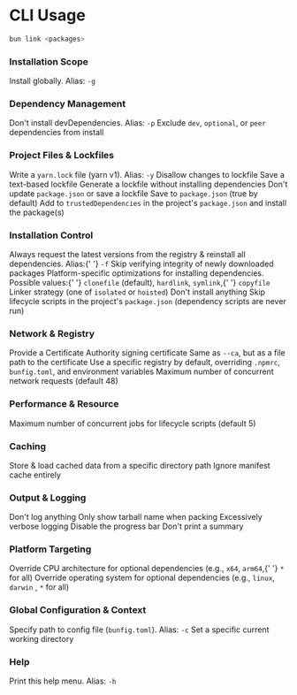 # CLI Usage

```bash
bun link <packages>
```

### Installation Scope

<ParamField path="--global" type="boolean">
	Install globally. Alias: <code>-g</code>
</ParamField>

### Dependency Management

<ParamField path="--production" type="boolean">
	Don't install devDependencies. Alias: <code>-p</code>
</ParamField>

<ParamField path="--omit" type="string">
	Exclude <code>dev</code>, <code>optional</code>, or <code>peer</code> dependencies from install
</ParamField>

### Project Files &amp; Lockfiles

<ParamField path="--yarn" type="boolean">
	Write a <code>yarn.lock</code> file (yarn v1). Alias: <code>-y</code>
</ParamField>

<ParamField path="--frozen-lockfile" type="boolean">
	Disallow changes to lockfile
</ParamField>

<ParamField path="--save-text-lockfile" type="boolean">
	Save a text-based lockfile
</ParamField>

<ParamField path="--lockfile-only" type="boolean">
	Generate a lockfile without installing dependencies
</ParamField>

<ParamField path="--no-save" type="boolean">
	Don't update <code>package.json</code> or save a lockfile
</ParamField>

<ParamField path="--save" type="boolean" default="true">
	Save to <code>package.json</code> (true by default)
</ParamField>

<ParamField path="--trust" type="boolean">
	Add to <code>trustedDependencies</code> in the project's <code>package.json</code> and install the
	package(s)
</ParamField>

### Installation Control

<ParamField path="--force" type="boolean">
	Always request the latest versions from the registry &amp; reinstall all dependencies. Alias:{' '}
	<code>-f</code>
</ParamField>

<ParamField path="--no-verify" type="boolean">
	Skip verifying integrity of newly downloaded packages
</ParamField>

<ParamField path="--backend" type="string" default="clonefile">
	Platform-specific optimizations for installing dependencies. Possible values:{' '}
	<code>clonefile</code> (default), <code>hardlink</code>, <code>symlink</code>,{' '}
	<code>copyfile</code>
</ParamField>

<ParamField path="--linker" type="string">
	Linker strategy (one of <code>isolated</code> or <code>hoisted</code>)
</ParamField>

<ParamField path="--dry-run" type="boolean">
	Don't install anything
</ParamField>

<ParamField path="--ignore-scripts" type="boolean">
	Skip lifecycle scripts in the project's <code>package.json</code> (dependency scripts are never
	run)
</ParamField>

### Network &amp; Registry

<ParamField path="--ca" type="string">
	Provide a Certificate Authority signing certificate
</ParamField>

<ParamField path="--cafile" type="string">
	Same as <code>--ca</code>, but as a file path to the certificate
</ParamField>

<ParamField path="--registry" type="string">
	Use a specific registry by default, overriding <code>.npmrc</code>, <code>bunfig.toml</code>, and
	environment variables
</ParamField>

<ParamField path="--network-concurrency" type="number" default="48">
	Maximum number of concurrent network requests (default 48)
</ParamField>

### Performance &amp; Resource

<ParamField path="--concurrent-scripts" type="number" default="5">
	Maximum number of concurrent jobs for lifecycle scripts (default 5)
</ParamField>

### Caching

<ParamField path="--cache-dir" type="string">
	Store &amp; load cached data from a specific directory path
</ParamField>

<ParamField path="--no-cache" type="boolean">
	Ignore manifest cache entirely
</ParamField>

### Output &amp; Logging

<ParamField path="--silent" type="boolean">
	Don't log anything
</ParamField>

<ParamField path="--quiet" type="boolean">
	Only show tarball name when packing
</ParamField>

<ParamField path="--verbose" type="boolean">
	Excessively verbose logging
</ParamField>

<ParamField path="--no-progress" type="boolean">
	Disable the progress bar
</ParamField>

<ParamField path="--no-summary" type="boolean">
	Don't print a summary
</ParamField>

### Platform Targeting

<ParamField path="--cpu" type="string">
	Override CPU architecture for optional dependencies (e.g., <code>x64</code>, <code>arm64</code>,{' '}
	<code>*</code> for all)
</ParamField>

<ParamField path="--os" type="string">
	Override operating system for optional dependencies (e.g., <code>linux</code>, <code>darwin</code>
	, <code>*</code> for all)
</ParamField>

### Global Configuration &amp; Context

<ParamField path="--config" type="string">
	Specify path to config file (<code>bunfig.toml</code>). Alias: <code>-c</code>
</ParamField>

<ParamField path="--cwd" type="string">
	Set a specific current working directory
</ParamField>

### Help

<ParamField path="--help" type="boolean">
	Print this help menu. Alias: <code>-h</code>
</ParamField>
